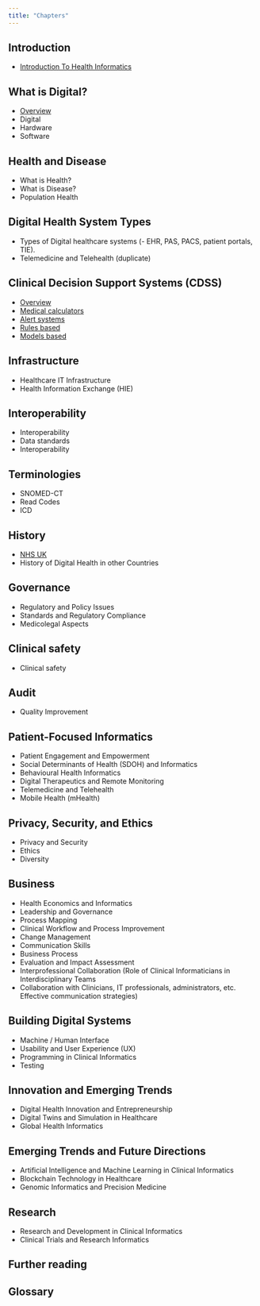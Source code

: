 ```yaml
---
title: "Chapters"
---
```



## Introduction

* [Introduction To Health Informatics](/chapters/introduction/index.qmd)


## What is Digital?

* [Overview](/chapters/what-is-digital/index.qmd)
* Digital
* Hardware
* Software


## Health and Disease

* What is Health?
* What is Disease?
* Population Health


## Digital Health System Types

* Types of Digital healthcare systems (- EHR, PAS, PACS, patient portals, TIE).
* Telemedicine and Telehealth (duplicate)


## Clinical Decision Support Systems (CDSS)

* [Overview](/chapters/decision-support/index.qmd)
* [Medical calculators](/chapters/decision-support/medical-calculators.qmd)
* [Alert systems](/chapters/decision-support/alert-systems.qmd)
* [Rules based](/chapters/decision-support/rules-based.qmd)
* [Models based](/chapters/decision-support/models-based.qmd)


## Infrastructure

* Healthcare IT Infrastructure
* Health Information Exchange (HIE)


## Interoperability

* Interoperability
* Data standards
* Interoperability

 
## Terminologies

* SNOMED-CT
* Read Codes
* ICD


## History

* [NHS UK](./timeline/uk.qmd)
* History of Digital Health in other Countries


## Governance

* Regulatory and Policy Issues
* Standards and Regulatory Compliance
* Medicolegal Aspects


## Clinical safety

* Clinical safety


## Audit

* Quality Improvement


## Patient-Focused Informatics

* Patient Engagement and Empowerment
* Social Determinants of Health (SDOH) and Informatics
* Behavioural Health Informatics
* Digital Therapeutics and Remote Monitoring
* Telemedicine and Telehealth
* Mobile Health (mHealth)


## Privacy, Security, and Ethics

* Privacy and Security
* Ethics
* Diversity


## Business

* Health Economics and Informatics
* Leadership and Governance
* Process Mapping
* Clinical Workflow and Process Improvement
* Change Management
* Communication Skills
* Business Process
* Evaluation and Impact Assessment
* Interprofessional Collaboration (Role of Clinical Informaticians in Interdisciplinary Teams
* Collaboration with Clinicians, IT professionals, administrators, etc. Effective communication strategies)


## Building Digital Systems

* Machine / Human Interface
* Usability and User Experience (UX)
* Programming in Clinical Informatics
* Testing


## Innovation and Emerging Trends

* Digital Health Innovation and Entrepreneurship
* Digital Twins and Simulation in Healthcare
* Global Health Informatics


## Emerging Trends and Future Directions

* Artificial Intelligence and Machine Learning in Clinical Informatics
* Blockchain Technology in Healthcare
* Genomic Informatics and Precision Medicine


## Research 

* Research and Development in Clinical Informatics
* Clinical Trials and Research Informatics


## Further reading


## Glossary

